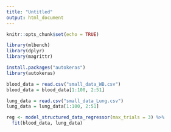 ```yaml
---
title: "Untitled"
output: html_document
---
```


```r
knitr::opts_chunk$set(echo = TRUE)
```

```r
library(mlbench)
library(dplyr)
library(magrittr)
```

```r
install.packages("autokeras")
library(autokeras)
```
```r
blood_data = read.csv("small_data_WB.csv")
blood_data = blood_data[1:100, 2:51]

lung_data = read.csv("small_data_Lung.csv")
lung_data = lung_data[1:100, 2:51]
```

```r
reg <- model_structured_data_regressor(max_trials = 3) %>% 
  fit(blood_data, lung_data) 
```
